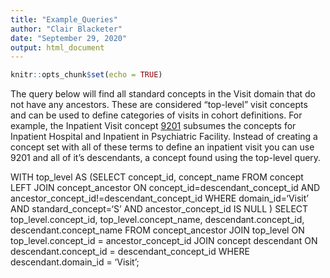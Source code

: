 ```yaml
---
title: "Example_Queries"
author: "Clair Blacketer"
date: "September 29, 2020"
output: html_document
---
```


```r
knitr::opts_chunk$set(echo = TRUE)
```

The query below will find all standard concepts in the Visit domain that do not have any ancestors. These are considered "top-level" visit concepts and can be used to define categories of visits in cohort definitions. For example, the Inpatient Visit concept [9201](https://athena.ohdsi.org/search-terms/terms/9201) subsumes the concepts for Inpatient Hospital and Inpatient in Psychiatric Facility. Instead of creating a concept set with all of these terms to define an inpatient visit you can use 9201 and all of it's descendants, a concept found using the top-level query.

WITH top_level
AS
(SELECT concept_id, concept_name
FROM concept
LEFT JOIN concept_ancestor ON concept_id=descendant_concept_id
AND ancestor_concept_id!=descendant_concept_id
WHERE domain_id='Visit' AND standard_concept='S'
AND ancestor_concept_id IS NULL
)
SELECT top_level.concept_id, top_level.concept_name, descendant.concept_id, descendant.concept_name
FROM concept_ancestor
JOIN top_level ON top_level.concept_id = ancestor_concept_id
JOIN concept descendant ON descendant.concept_id = descendant_concept_id
WHERE descendant.domain_id = 'Visit';
